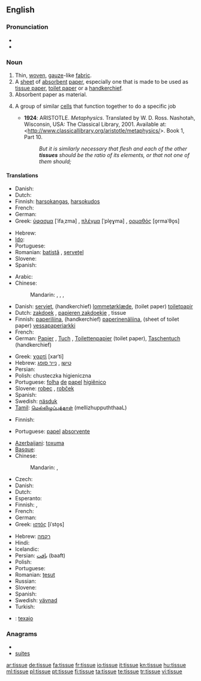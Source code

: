 ==English==

===Pronunciation===
* {{audio|en-us-tissue.ogg|Audio (US)}}
* {{audio|En-uk-tissue.ogg|Audio (UK)}}

===Noun===
{{en-noun}}

# Thin, [[woven]], [[gauze]]-like [[fabric]].
# A [[sheet]] of [[absorbent]] [[paper]], especially one that is made to be used as [[tissue paper]], [[toilet paper]] or a [[handkerchief]].
# Absorbent paper as material.
# {{biology}} A group of similar [[cells]] that function together to do a specific job
#* '''1924''': ARISTOTLE.  ''Metaphysics''.  Translated by W. D. Ross.  Nashotah, Wisconsin, USA: The Classical Library, 2001.  Available at: <http://www.classicallibrary.org/aristotle/metaphysics/>. Book 1, Part 10.
#*: ''But it is similarly necessary that flesh and each of the other '''tissues''' should be the ratio of its elements, or that not one of them should;''

====Translations====
{{trans-top|woven fabric}}
* Danish: {{t-|da|stof}}
* Dutch: {{t+|nl|weefsel|n}}
* Finnish: [[harsokangas]], [[harsokudos]]
* French: {{t+|fr|tissu|m}}
* German: {{t+|de|Gewebe|n}}
* Greek: [[ύφασμα]] [ˈifaˌzma] {{n}}, [[πλέγμα]] [ˈple̞ɣma] {{n}}, [[ορμαθός]] [o̞rmaˈθo̞s] {{m}}
{{trans-mid}}
* Hebrew: {{t+|he|רקמה|f}}
* [[Ido]]: {{t|io|texajo|m|xs=Ido}}
* Portuguese: {{t+|pt|tecido|m}}
* Romanian: [[batistă]] {{f}}, [[şerveţel]] {{n}}
* Slovene: {{t+|sl|robec|m}}
* Spanish: {{t+|es|tejido|m}}
{{trans-bottom}}

{{trans-top|sheet of absorbent paper}}
* Arabic: {{t|ar|مندل|m|tr=mandal}}
* Chinese:
*: Mandarin: {{t|cmn|面巾紙|sc=Hani}}, {{t|cmn|面巾纸|tr=miànjīnzhǐ|sc=Hani}}, {{t-|cmn|紙巾|sc=Hani}}, {{t-|cmn|纸巾|tr=zhǐjīn|sc=Hani}}
* Danish: [[serviet]], (handkerchief) [[lommetørklæde]], (toilet paper) [[toiletpapir]]
* Dutch: [[zakdoek]] {{m}}, [[papieren zakdoekje]] {{n}}, tissue {{m}}
* Finnish: [[paperiliina]], (handkerchief) [[paperinenäliina]], (sheet of toilet paper) [[vessapaperiarkki]]
* French: {{t+|fr|tissu|m}}
* German: [[Papier]] {{n}}, [[Tuch]] {{n}}, [[Toilettenpapier]] {{n}} (toilet paper), [[Taschentuch]] {{n}} (handkerchief)
{{trans-mid}}
* Greek: [[χαρτί]] [xarˈti] {{n}}
* Hebrew: [[טישו]] {{m}}, [[נייר סופג]] {{m}}
* Persian: {{t+|fa|دستمال|tr=dastmal|xs=Persian}}
* Polish: chusteczka higieniczna {{f}}
* Portuguese: [[folha]] [[de]] [[papel]] [[higiênico]] {{f}}
* Slovene: [[robec]] {{m}}, [[robček]] {{m}}
* Spanish: {{t+|es|tejido|m}}
* Swedish: [[näsduk]] {{c}}
* [[Tamil]]: [[மெல்லிழுப்புத்தாள் ]] (mellizhuppuththaaL)
{{trans-bottom}}

{{trans-top|paper material}}
* Finnish: {{t-|fi|pehmopaperi}}
{{trans-mid}}
* Portuguese: [[papel]] [[absorvente]] {{m}}
{{trans-bottom}}

{{trans-top|aggregation of cells}}
* [[Azerbaijani]]: [[toxuma]]
* [[Basque]]: {{t+|eu|ehun|xs=Basque}}
* Chinese:
*: Mandarin: {{t-|cmn|組織|sc=Hani}}, {{t-|cmn|组织|tr=zǔzhī|sc=Hani}}
* Czech: {{t-|cs|tkáň|f}}
* Danish: {{t-|da|væv|n}}
* Dutch: {{t+|nl|weefsel|n}}
* Esperanto: {{t|eo|histo|xs=Esperanto}}
* Finnish: {{t+|fi|kudos}}, {{t-|fi|solukko}}
* French: {{t+|fr|tissu|m}}
* German: {{t+|de|Gewebe|n}}
* Greek: [[ιστός]] [iˈsto̞s] {{m}}
{{trans-mid}}
* Hebrew: [[רקמה]] {{f}}
* Hindi: {{t|hi|ऊतक|m|tr=ūtak|xs=Hindi}}
* Icelandic: {{t+|is|vefur|m}}
* Persian: [[بافت]] (baaft)
* Polish: {{t+|pl|tkanka|f}}
* Portuguese: {{t+|pt|tecido|m}}
* Romanian: [[ţesut]] {{n}}
* Russian: {{t+|ru|ткань|f}}
* Slovene: {{t+|sl|tkivo|n}}
* Spanish: {{t+|es|tejido|m}}
* Swedish: [[vävnad]] {{c}}
* Turkish: {{t+|tr|doku}}
{{trans-bottom}}

{{checktrans}}
* {{ttbc|Ido}}: [[texajo]]

===Anagrams===
* {{alphagram|eisstu}}
* [[suites#English|suites]]

[[ar:tissue]]
[[de:tissue]]
[[fa:tissue]]
[[fr:tissue]]
[[io:tissue]]
[[it:tissue]]
[[kn:tissue]]
[[hu:tissue]]
[[ml:tissue]]
[[pl:tissue]]
[[pt:tissue]]
[[fi:tissue]]
[[ta:tissue]]
[[te:tissue]]
[[tr:tissue]]
[[vi:tissue]]